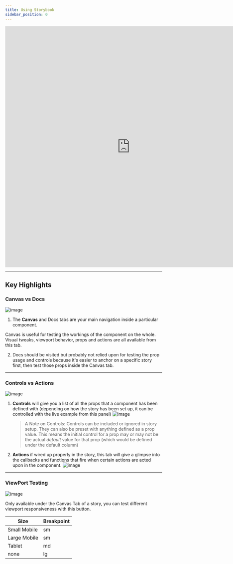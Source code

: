 ```yaml
---
title: Using Storybook
sidebar_position: 0
---
```


<iframe
    width="800"
    height="773"
    src="https://www.loom.com/embed/812da543b32e4c63b4f80c3d7d71abd0"
    frameborder="0"
    webkitallowfullscreen
    mozallowfullscreen
    allowfullscreen></iframe>

---

## Key Highlights

### Canvas vs Docs

![image](https://user-images.githubusercontent.com/30707961/119664083-faaf4500-be00-11eb-844a-709e22ba99cf.png)

1. The **Canvas** and Docs tabs are your main navigation inside a particular component.

Canvas is useful for testing the workings of the component on the whole. Visual tweaks, viewport behavior, props and actions are all available from this tab.

2. Docs should be visited but probably not relied upon for testing the prop usage and controls because it's easier to anchor on a specific story first, then test those props inside the Canvas tab.

---

### Controls vs Actions

![image](https://user-images.githubusercontent.com/30707961/119664460-5974be80-be01-11eb-898e-1f925b6e6885.png)

1. **Controls** will give you a list of all the props that a component has been defined with (depending on how the story has been set up, it can be controlled with the live example from this panel)
   ![image](https://user-images.githubusercontent.com/30707961/119667203-0fd9a300-be04-11eb-9656-952cdb8e69b2.png)

    > A Note on Controls: Controls can be included or ignored in story setup. They can also be preset with anything defined as a prop value. This means the initial control for a prop may or may not be the actual _default_ value for that prop (which would be defined under the default column)

2. **Actions** if wired up properly in the story, this tab will give a glimpse into the callbacks and functions that fire when certain actions are acted upon in the component.
   ![image](https://user-images.githubusercontent.com/30707961/119667355-3697d980-be04-11eb-985a-1848f513976e.png)

---

### ViewPort Testing

![image](https://user-images.githubusercontent.com/30707961/119665071-ffc0c400-be01-11eb-990f-3b61019cb390.png)

Only available under the Canvas Tab of a story, you can test different viewport responsiveness with this button.

| Size         | Breakpoint |
| ------------ | ---------- |
| Small Mobile | sm         |
| Large Mobile | sm         |
| Tablet       | md         |
| none         | lg         |
